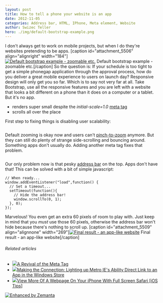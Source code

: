 ```yaml
---
layout: post
title: How to tell a phone your website is an app
date: 2012-11-05
categories: Address bar, HTML, IPhone, Meta element, Website
author: Swizec Teller
hero: ./img/default-bootstrap-example.png
---
```


I don't always get to work on mobile projects, but when I do they're websites pretending to be apps. \[caption id="attachment_5506" align="alignright" width="184"][![Default bootstrap example - zoomable etc.](http://swizec.com/blog/wp-content/uploads/2012/11/default-bootstrap-example.png "Default bootstrap example - zoomable etc.")](./img/default-bootstrap-example.png) Default bootstrap example - zoomable etc.\[/caption] So the question is: If your schedule is too tight to get a simple phonegap application through the approval process, how do you deliver a great mobile experience to users on launch day? Responsive design will only get you so far. Which is to say not very far at all. Take Bootstrap, use all the responsive features and you are left with a website that looks a bit different on a phone than it does on a computer or a tablet. But it's no app.

-   renders super small despite the _initial-scale=1.0_ [meta tag](http://en.wikipedia.org/wiki/Meta_element "Meta element")
-   scrolls all over the place

First step to fixing things is disabling user scalability:

```

```

Default zooming is okay now and users can't [pinch-to-zoom](http://en.wikipedia.org/wiki/Multi-touch_gestures "Multi-touch gestures") anymore. But they can still do plenty of strange side-scrolling and bouncing around. Something apps don't usually do. Adding another meta tag fixes that problem.

```

```

Our only problem now is that pesky [address bar](http://en.wikipedia.org/wiki/Address_bar "Address bar") on the top. Apps don't have that! This can be solved with a bit of simple javascript:

    // When ready...
    window.addEventListener("load",function() {
      // Set a timeout...
      setTimeout(function(){
        // Hide the address bar!
        window.scrollTo(0, 1);
      }, 0);
    });

Marvelous! You even get an extra 60 pixels of room to play with. Just keep in mind that you _must_ use those 60 pixels, otherwise the address bar won't hide because there's nothing to scroll up. \[caption id="attachment_5509" align="alignnone" width="269"][![Final result - an app-like website](http://swizec.com/blog/wp-content/uploads/2012/11/app-like-bootstrap-example.png "Final result - an app-like website")](./img/app-like-bootstrap-example.png) Final result - an app-like website\[/caption]

###### Related articles

-   [![](http://i.zemanta.com/noimg_34_80_80.jpg)](http://www.covario.com/2012/10/a-revival-of-the-meta-tag/)[A Revival of the Meta Tag](http://www.covario.com/2012/10/a-revival-of-the-meta-tag/)
-   [![](http://i.zemanta.com/119697768_80_80.jpg)](http://blog.markedup.com/2012/10/making-the-connection-lighting-up-metro-ies-ability-direct-link-to-an-app-in-the-windows-store/)[Making the Connection: Lighting up Metro IE's Ability Direct Link to an App in the Windows Store](http://blog.markedup.com/2012/10/making-the-connection-lighting-up-metro-ies-ability-direct-link-to-an-app-in-the-windows-store/)
-   [![](http://i.zemanta.com/122040643_80_80.jpg)](http://www.cultofmac.com/198658/view-more-of-a-webpage-on-your-iphone-with-full-screen-safari-ios-tips/)[View More Of A Webpage On Your iPhone With Full Screen Safari \[iOS Tips\]](http://www.cultofmac.com/198658/view-more-of-a-webpage-on-your-iphone-with-full-screen-safari-ios-tips/)

[![Enhanced by Zemanta](http://img.zemanta.com/zemified_e.png?x-id=88ec1abc-870f-41cc-b147-79fc75c1796b)](http://www.zemanta.com/?px "Enhanced by Zemanta")
